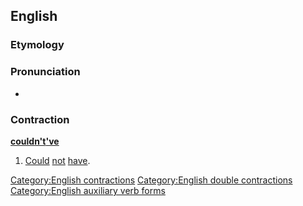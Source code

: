 ==English==

===Etymology===
{{suffix|couldn't|'ve|lang=en}}

===Pronunciation===
* {{a|US}} {{IPA|/ˈkʊdəntəv/|/ˈkʊdn̩təv/|lang=en}}

===Contraction===
'''[[could]][[n't]][['ve]]'''

# {{context|nonstandard|lang=en}} [[could|Could]] [[not]] [[have]].

[[Category:English contractions]]
[[Category:English double contractions]]
[[Category:English auxiliary verb forms]]